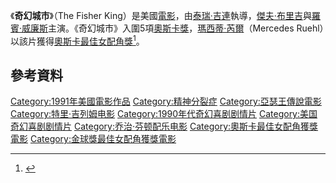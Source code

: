 {{Infobox film
| name           = 奇幻城市<br>The Fisher King
| image          = 
| caption        = 
| director       = [[特里·吉列姆|特里·吉列姆]]
| producer       = {{ubl|{{le|黛布拉·希爾|Debra Hill}}|{{le|琳达·奥布斯特|Lynda Obst}}}}
| writer         = {{le|理查德·拉格拉文尼|Richard LaGravenese}}
| starring       = {{Plainlist|
* [[羅賓·威廉斯|羅賓·威廉斯]]
* [[傑夫·布里吉|傑夫·布里吉]]
* [[阿曼达·普卢默|阿曼达·普卢默]]
* [[瑪西蒂·芮爾|瑪西蒂·芮爾]]
}}
| music          = {{le|喬治·芬頓|George Fenton}}
| cinematography = {{le|羅傑·普拉特|Roger Pratt (cinematographer)|}}
| editing        = {{le|萊斯利·沃克|Lesley Walker}}
| studio         = Hill/Obst Productions
| distributor    = [[三星影业|三星影业]]
| released       = {{Film date|1991|9|20}}
| runtime        = 137 分鐘
| country        = 美國
| language       = 英文
| budget         = $2.4 千萬<ref name="numbers">{{cite web |title= The Fisher King (1991) - Financial Information |url= https://www.the-numbers.com/movie/Fisher-King-The#tab=summary |website= [[The_Numbers_(website)|The Numbers (website)]] |access-date= 2021-05-03 |archive-date= 2015-07-08 |archive-url= https://web.archive.org/web/20150708114312/https://www.the-numbers.com/movie/Fisher-King-The#tab=summary |dead-url= no }}</ref>
| gross          = $4.19 千萬 (美國)<ref name="numbers" />
}}
《'''奇幻城市'''》（The Fisher King）是美國[[電影|電影]]，由[[泰瑞·吉連|泰瑞·吉連]]執導，[[傑夫·布里吉|傑夫·布里吉]]與[[羅賓·威廉斯|羅賓·威廉斯]]主演。《奇幻城市》入圍5項[[奧斯卡獎|奧斯卡獎]]，[[瑪西蒂·芮爾|瑪西蒂·芮爾]]（Mercedes Ruehl）以該片獲得[[奧斯卡最佳女配角獎|奧斯卡最佳女配角獎]]<ref name="Oscars1992">{{Cite web |url=http://www.oscars.org/awards/academyawards/legacy/ceremony/64th-winners.html |title=The 64th Academy Awards (1992) Nominees and Winners |accessdate=2011-08-02 |work=oscars.org |archive-date=2014-10-06 |archive-url=https://web.archive.org/web/20141006122405/http://www.oscars.org/awards/academyawards/legacy/ceremony/64th-winners.html |dead-url=no }}</ref>。

== 參考資料 ==
{{reflist}}

{{Terry Gilliam}}
{{銀獅獎}}
{{DEFAULTSORT:Fisher King, The}}
[[Category:1991年美國電影作品|Category:1991年美國電影作品]]
[[Category:精神分裂症|Category:精神分裂症]]
[[Category:亞瑟王傳說電影|Category:亞瑟王傳說電影]]
[[Category:特里·吉列姆电影|Category:特里·吉列姆电影]]
[[Category:1990年代奇幻喜剧剧情片|Category:1990年代奇幻喜剧剧情片]]
[[Category:美国奇幻喜剧剧情片|Category:美国奇幻喜剧剧情片]]
[[Category:乔治·芬顿配乐电影|Category:乔治·芬顿配乐电影]]
[[Category:奧斯卡最佳女配角獲獎電影|Category:奧斯卡最佳女配角獲獎電影]]
[[Category:金球獎最佳女配角獲獎電影|Category:金球獎最佳女配角獲獎電影]]
